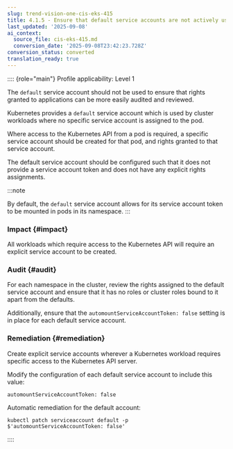```yaml
---
slug: trend-vision-one-cis-eks-415
title: 4.1.5 - Ensure that default service accounts are not actively used (Automated)
last_updated: '2025-09-08'
ai_context:
  source_file: cis-eks-415.md
  conversion_date: '2025-09-08T23:42:23.728Z'
conversion_status: converted
translation_ready: true
---
```


:::: {role="main"}
Profile applicability: Level 1

The `default` service account should not be used to ensure that rights granted to applications can be more easily audited and reviewed.

Kubernetes provides a `default` service account which is used by cluster workloads where no specific service account is assigned to the pod.

Where access to the Kubernetes API from a pod is required, a specific service account should be created for that pod, and rights granted to that service account.

The default service account should be configured such that it does not provide a service account token and does not have any explicit rights assignments.

:::note

By default, the `default` service account allows for its service account token to be mounted in pods in its namespace.
:::

### Impact {#impact}

All workloads which require access to the Kubernetes API will require an explicit service account to be created.

### Audit {#audit}

For each namespace in the cluster, review the rights assigned to the default service account and ensure that it has no roles or cluster roles bound to it apart from the defaults.

Additionally, ensure that the `automountServiceAccountToken: false` setting is in place for each default service account.

### Remediation {#remediation}

Create explicit service accounts wherever a Kubernetes workload requires specific access to the Kubernetes API server.

Modify the configuration of each default service account to include this value:

``` codeblock
automountServiceAccountToken: false
```

Automatic remediation for the default account:

``` codeblock
kubectl patch serviceaccount default -p
$'automountServiceAccountToken: false'
```
::::
